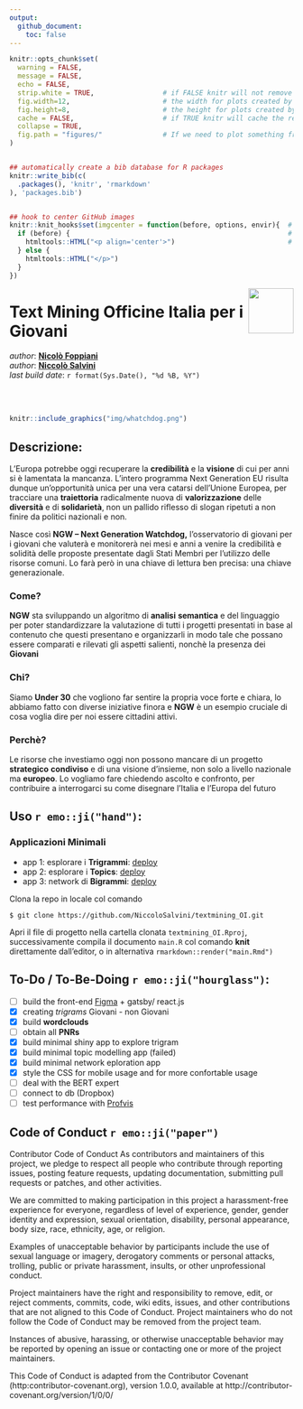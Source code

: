 ```yaml
---
output: 
  github_document:
    toc: false
---
```


<!-- README.md è generato da README.Rmd. Per favore modifica quello e compila il documento  -->


```r
knitr::opts_chunk$set(
  warning = FALSE,
  message = FALSE,
  echo = FALSE,
  strip.white = TRUE,                 # if FALSE knitr will not remove white spaces at the beg or end 
  fig.width=12,                       # the width for plots created by code chunk
  fig.height=8,                       # the height for plots created by code chunk
  cache = FALSE,                      # if TRUE knitr will cache the results to reuse in future knits
  collapse = TRUE,
  fig.path = "figures/"               # If we need to plot something from here images are redirected to cd - figures/
)


## automatically create a bib database for R packages
knitr::write_bib(c(
  .packages(), 'knitr', 'rmarkdown'
), 'packages.bib')


## hook to center GitHub images
knitr::knit_hooks$set(imgcenter = function(before, options, envir){  # to center image 
  if (before) {                                                      # add imgcenter = TRUE
    htmltools::HTML("<p align='center'>")                            # to the chunk options
  } else {
    htmltools::HTML("</p>")
  }
})


```



<img src="img/officine_italia.png" align="right" height="80" />
 
# Text Mining Officine Italia per i **Giovani**

_author_: **[Nicolò Foppiani](https://github.com/nfoppiani)** <br> 
_author_: **[Niccolò Salvini](https://niccolosalvini.netlify.app/)** <br> 
_last build date_: `r format(Sys.Date(), "%d %B, %Y")`


<br> <br> 


```r
knitr::include_graphics("img/whatchdog.png") 
```

## Descrizione:

L’Europa potrebbe oggi recuperare la **credibilità** e la **visione** di cui per anni si è lamentata la mancanza. L’intero programma Next Generation EU risulta dunque un’opportunità unica per una vera catarsi dell’Unione Europea, per tracciare una **traiettoria** radicalmente nuova di **valorizzazione** delle **diversità** e di **solidarietà**, non un pallido riflesso di slogan ripetuti a non finire da politici nazionali e non.

Nasce così **NGW – Next Generation Watchdog,** l’osservatorio di giovani per i giovani che valuterà e monitorerà nei mesi e anni a venire la credibilità e solidità delle proposte presentate dagli Stati Membri per l’utilizzo delle risorse comuni. Lo farà però in una chiave di lettura ben precisa: una chiave generazionale. 

### Come?

**NGW** sta sviluppando un algoritmo di **analisi** **semantica** e del linguaggio per poter standardizzare la valutazione di tutti i progetti presentati in base al contenuto che questi presentano e organizzarli in modo tale che possano essere comparati e rilevati gli aspetti salienti, nonchè la presenza dei **Giovani**


### Chi?

Siamo **Under 30** che vogliono far sentire la propria voce forte e chiara, lo abbiamo fatto con diverse iniziative finora e **NGW** è un esempio cruciale di cosa voglia dire per noi essere cittadini attivi. 


### Perchè?

Le risorse che investiamo oggi non possono mancare di un progetto **strategico** **condiviso** e di una visione d’insieme, non solo a livello nazionale ma **europeo**. Lo vogliamo fare chiedendo ascolto e confronto, per contribuire a interrogarci su come disegnare l’Italia e l’Europa del futuro


## Uso `r emo::ji("hand")`:

### Applicazioni Minimali

- app 1: esplorare i **Trigrammi**: [deploy](https://niccolosalvini.shinyapps.io/app_1/)
- app 2: esplorare i **Topics**: [deploy](https://niccolosalvini.shinyapps.io/app_2/)
- app 3: network di **Bigrammi**: [deploy](https://niccolosalvini.shinyapps.io/app_3/)

Clona la repo in locale col comando

`$ git clone https://github.com/NiccoloSalvini/textmining_OI.git`

Apri il file di progetto nella cartella clonata `textmining_OI.Rproj`, successivamente compila il documento `main.R` col comando **knit** direttamente dall'editor, o in alternativa `rmarkdown::render("main.Rmd")`

## To-Do / To-Be-Doing `r emo::ji("hourglass")`:

- [ ] build the front-end [Figma](https://www.figma.com/) + gatsby/ react.js
- [x] creating _trigrams_ Giovani - non Giovani
- [x] build **wordclouds**
- [ ] obtain all **PNRs**
- [x] build minimal shiny app to explore trigram
- [x] build minimal topic modelling app (failed)
- [x] build minimal network eploration app
- [x] style the CSS for mobile usage and for more confortable usage
- [ ] deal with the BERT expert
- [ ] connect to db (Dropbox)
- [ ] test performance with [Profvis](https://rstudio.github.io/profvis/)

## Code of Conduct `r emo::ji("paper")`

Contributor Code of Conduct
As contributors and maintainers of this project, we pledge to respect all people who contribute through reporting issues, posting feature requests, updating documentation, submitting pull requests or patches, and other activities.

We are committed to making participation in this project a harassment-free experience for everyone, regardless of level of experience, gender, gender identity and expression, sexual orientation, disability, personal appearance, body size, race, ethnicity, age, or religion.

Examples of unacceptable behavior by participants include the use of sexual language or imagery, derogatory comments or personal attacks, trolling, public or private harassment, insults, or other unprofessional conduct.

Project maintainers have the right and responsibility to remove, edit, or reject comments, commits, code, wiki edits, issues, and other contributions that are not aligned to this Code of Conduct. Project maintainers who do not follow the Code of Conduct may be removed from the project team.

Instances of abusive, harassing, or otherwise unacceptable behavior may be reported by opening an issue or contacting one or more of the project maintainers.

This Code of Conduct is adapted from the Contributor Covenant (http:contributor-covenant.org), version 1.0.0, available at http://contributor-covenant.org/version/1/0/0/

<!-- ## References -->

